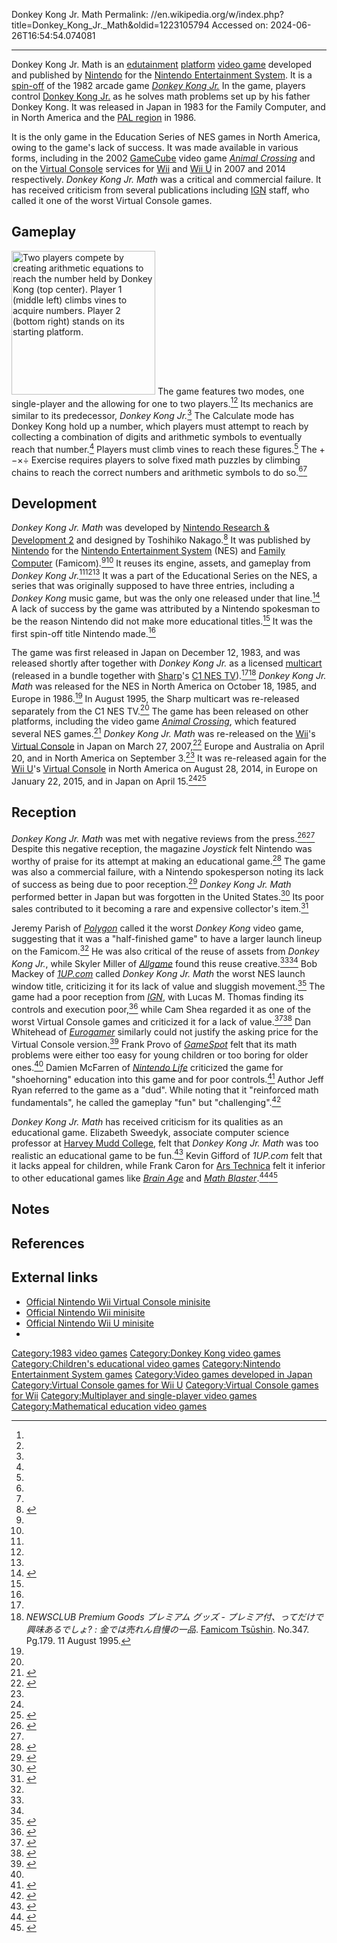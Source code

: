 Donkey Kong Jr. Math
Permalink: //en.wikipedia.org/w/index.php?title=Donkey_Kong_Jr._Math&oldid=1223105794
Accessed on: 2024-06-26T16:54:54.074081



------
Donkey Kong Jr. Math
{{short description|1983 edutainment video game by Nintendo}}
{{Infobox video game
| image = Donkey Kong Jr Math box.jpg
| caption = North American box art featuring Donkey Kong next to a subtraction exercise
| developer = [[Nintendo Research & Development 2|Nintendo R&D2]]<br>[[List of Nintendo development teams#SRD|SRD Co., Ltd.]]
| publisher = [[Nintendo]]
| series = ''[[Donkey Kong]]''
| platforms = [[Nintendo Entertainment System]]
| designer = Toshihiko Nakago
| composer = Yukio Kaneoka
| released = {{vgrelease|JP|December 12, 1983<ref name="Copyright">{{cite web |title=Donkey Kong jr. math. (Registration Number PA0000289101) |url=https://cocatalog.loc.gov |website=[[United States Copyright Office]] |access-date=6 June 2021}}</ref>|NA|June 1986<ref name="nadate" />|EU|July 10, 1986}}
| genre = [[Edutainment#Video games|Edutainment]], [[Platform game|platform]]
| modes = [[Single-player]], [[Multiplayer video game|multiplayer]]
| title = Donkey Kong Jr. Math
}}
{{nihongo foot|'''''Donkey Kong Jr. Math'''''|ドンキーコングJR.の算数遊び|Donkī Kongu Junia no Sansū Asobi|lead=yes|group=lower-alpha}} is an [[edutainment]] [[Platform game|platform]] [[video game]] developed and published by [[Nintendo]] for the [[Nintendo Entertainment System]]. It is a [[Spin-off (media)|spin-off]] of the 1982 arcade game ''[[Donkey Kong Jr.]]'' In the game, players control [[Donkey Kong Jr. (character)|Donkey Kong Jr.]] as he solves math problems set up by his father Donkey Kong. It was released in Japan in 1983 for the Family Computer, and in North America and the [[PAL region]] in 1986.

It is the only game in the Education Series of NES games in North America, owing to the game's lack of success. It was made available in various forms, including in the 2002 [[GameCube]] video game ''[[Animal Crossing (video game)|Animal Crossing]]'' and on the [[Virtual Console]] services for [[Wii]] and [[Wii U]] in 2007 and 2014 respectively. ''Donkey Kong Jr. Math'' was a critical and commercial failure. It has received criticism from several publications including [[IGN]] staff, who called it one of the worst Virtual Console games.

==Gameplay==
[[File:Donkey Kong Jr. Math.jpg|thumb|left|230px|Two players compete by creating arithmetic equations to reach the number held by Donkey Kong (top center). Player 1 (middle left) climbs vines to acquire numbers. Player 2 (bottom right) stands on its starting platform.]]
The game features two modes, one single-player and the allowing for one to two players.<ref name="ag"/><ref name="ign"/> Its mechanics are similar to its predecessor, ''Donkey Kong Jr.''<ref name="ag"/> The Calculate mode has Donkey Kong hold up a number, which players must attempt to reach by collecting a combination of digits and arithmetic symbols to eventually reach that number.<ref name="ag"/> Players must climb vines to reach these figures.<ref name=gspot/> The +−×÷ Exercise requires players to solve fixed math puzzles by climbing chains to reach the correct numbers and arithmetic symbols to do so.<ref name="ag"/><ref name=gspot/>

== Development ==
{{further|Donkey Kong Jr.#Development}}
''Donkey Kong Jr. Math'' was developed by [[Nintendo Research & Development 2]] and designed by Toshihiko Nakago.<ref name="iwata">{{cite web |url=http://iwataasks.nintendo.com/interviews/#/wii/nsmb/1/0 |title=It All Begin in 1984 |work=[[Iwata Asks]] |last=Iwata |first=Satoru |access-date=September 22, 2019 |archive-url=https://web.archive.org/web/20130816051935/http://iwataasks.nintendo.com/interviews/#/wii/nsmb/1/0 |archive-date=August 16, 2013 |url-status=live}}</ref> It was published by [[Nintendo]] for the [[Nintendo Entertainment System]] (NES) and [[Family Computer]] (Famicom).<ref name="iwata"/><ref name="ign2"/> It reuses its engine, assets, and gameplay from ''Donkey Kong Jr.''<ref name="polygon"/><ref name="ag"/><ref name=gspot/> It was a part of the Educational Series on the NES, a series that was originally supposed to have three entries, including a ''Donkey Kong'' music game, but was the only one released under that line.<ref>{{cite web |url=https://retronauts.com/article/416/what-does-star-fox-2s-resurrection-mean-for-other-lost-games |title=What does Star Fox 2's resurrection mean for other lost games? |work=[[Retronauts]] |last=Parish |first=Jeremy |date=June 27, 2017 |access-date=September 1, 2019 |archive-url=https://web.archive.org/web/20190607003221/https://retronauts.com/article/416/what-does-star-fox-2s-resurrection-mean-for-other-lost-games |archive-date=June 7, 2019 |url-status=live}}</ref> A lack of success by the game was attributed by a Nintendo spokesman to be the reason Nintendo did not make more educational titles.<ref name="latimes"/> It was the first spin-off title Nintendo made.<ref name="ign2"/>

The game was first released in Japan on December 12, 1983, and was released shortly after together with ''Donkey Kong Jr.'' as a licensed [[multicart]] (released in a bundle together with [[Sharp Corporation|Sharp]]'s [[C1 NES TV]]).<ref name="nl"/><ref name=famitsu11aug95>''NEWSCLUB Premium Goods プレミアム グッズ - プレミア付、ってだけで興味あるでしょ? : 金では売れん自慢の一品''. [[Famicom Tsūshin]]. No.347. Pg.179. 11 August 1995.</ref> ''Donkey Kong Jr. Math'' was released for the NES in North America on October 18, 1985, and Europe in 1986.<ref name="nl"/> In August 1995, the Sharp multicart was re-released separately from the C1 NES TV.<ref name=famitsu11aug95/> The game has been released on other platforms, including the video game ''[[Animal Crossing (video game)|Animal Crossing]]'', which featured several NES games.<ref>{{cite web |url=http://gba.gamespy.com/gameboy-advance/donkey-kong-jr-math-n-port/ |title=Donkey Kong Jr. Math (GameCube Download) - Game Boy Advance - GameSpy |publisher=[[GameSpy]] |access-date=October 15, 2010 |url-status=dead |archive-url=https://web.archive.org/web/20110711072216/http://gba.gamespy.com/gameboy-advance/donkey-kong-jr-math-n-port/ |archive-date=July 11, 2011}}</ref> ''Donkey Kong Jr. Math'' was re-released on the [[Wii]]'s [[Virtual Console]] in Japan on March 27, 2007,<ref>{{cite web | url=https://www.nintendo.co.jp/wii/vc/vc_dkm/ | title=VC ドンキーコングJR.の算数遊び | publisher=Nintendo | access-date=May 30, 2015 | language=ja | archive-url=https://web.archive.org/web/20150426173234/http://www.nintendo.co.jp/wii/vc/vc_dkm/ | archive-date=April 26, 2015 | url-status=live}}</ref> Europe and Australia on April 20, and in North America on September 3.<ref name="nl"/> It was re-released again for the [[Wii U]]'s [[Virtual Console]] in North America on August 28, 2014, in Europe on January 22, 2015, and in Japan on April 15.<ref name="nl"/><ref>{{cite web | url=https://www.nintendo.co.jp/wii/vc/vc_dkm/ | title=ドンキーコングJR.の算数遊び | publisher=Nintendo | access-date=May 30, 2015 | language=ja | archive-url=https://web.archive.org/web/20150426173234/http://www.nintendo.co.jp/wii/vc/vc_dkm/ | archive-date=April 26, 2015 | url-status=live}}</ref>

==Reception==
{{Video game reviews
| GR = 32%<ref name = "Gamerankings">{{cite web | url=http://www.gamerankings.com/nes/587235-donkey-kong-jr-math/index.html | title=Donkey Kong Jr. Math for Nes | archive-url=https://web.archive.org/web/20130624212148/http://www.gamerankings.com/nes/587235-donkey-kong-jr-math/index.html | work=[[GameRankings]] | date=June 24, 2013 | access-date=August 11, 2013 | archive-date=June 24, 2013}}</ref>
| Allgame = {{Rating|3|5}}<ref name="ag">{{cite web | last=Miller | first=Skyler | title=Donkey Kong Jr. Math - Overview | publisher=[[Allgame]] | access-date=May 29, 2013 | url=http://allgame.com/game.php?id=22152&tab=review | archive-url=https://web.archive.org/web/20100102104359/http://allgame.com/game.php?id=22152 | archive-date=January 2, 2010}}</ref>
| GSpot = 3.0/10<ref name=gspot>{{cite web | last=Provo | first=Frank | url=http://www.gamespot.com/wii/puzzle/donkeykongjrmath/review.html | title=Donkey Kong Jr. Math Review for Wii | website=[[GameSpot]] | date=September 3, 2007 | access-date=October 15, 2010 | archive-url=https://web.archive.org/web/20070915230530/http://www.gamespot.com/wii/puzzle/donkeykongjrmath/review.html | archive-date=September 15, 2007}}</ref>
| IGN = 3/10
}}

''Donkey Kong Jr. Math'' was met with negative reviews from the press.<ref>{{cite web |url=http://wrap.warwick.ac.uk/76586/1/WRAP_THESIS_Benson_2014.pdf |title=Games Based Learning |last=Benson |first=Roy Michael |date=December 2014 |access-date=September 21, 2019 |archive-url=https://web.archive.org/web/20170309062122/http://wrap.warwick.ac.uk/76586/1/WRAP_THESIS_Benson_2014.pdf |archive-date=March 9, 2017 |url-status=live}}</ref><ref name = "Gamerankings"/> Despite this negative reception, the magazine ''Joystick'' felt Nintendo was worthy of praise for its attempt at making an educational game.<ref>{{cite magazine |magazine=Joystick |date=January 1989 |title=Donkey Kong Jr. Math Review |page=84}}</ref> The game was also a commercial failure, with a Nintendo spokesperson noting its lack of success as being due to poor reception.<ref name="latimes">{{cite news|newspaper=[[Los Angeles Times]] |title=Nintendo: Kids Just Want to Have Fun|first=Dennis|last=Hunt|date=July 27, 1990|url=https://www.latimes.com/archives/la-xpm-1990-07-27-ca-805-story.html}}</ref> ''Donkey Kong Jr. Math'' performed better in Japan but was forgotten in the United States.<ref>{{cite magazine |magazine=Video Games |title=From Video-Game Villain to SGI Spokesmodel |date=November 1994 |issue=70 |page=70}}</ref> Its poor sales contributed to it becoming a rare and expensive collector's item.<ref name="polygon">{{cite web |url=https://www.polygon.com/features/2018/5/10/17333228/donkey-kong-rankings |title=The definitive ranking of Donkey Kong games |work=[[Polygon (website)|Polygon]] |last=Parish |first=Jeremy |date=May 10, 2018 |access-date=September 22, 2019 |archive-url=https://web.archive.org/web/20190403080041/https://www.polygon.com/features/2018/5/10/17333228/donkey-kong-rankings |archive-date=April 3, 2019 |url-status=live}}</ref>

Jeremy Parish of ''[[Polygon (website)|Polygon]]'' called it the worst ''Donkey Kong'' video game, suggesting that it was a "half-finished game" to have a larger launch lineup on the Famicom.<ref name="polygon"/> He was also critical of the reuse of assets from ''Donkey Kong Jr.'', while Skyler Miller of ''[[Allgame]]'' found this reuse creative.<ref name="polygon"/><ref name="ag"/> Bob Mackey of ''[[1UP.com]]'' called ''Donkey Kong Jr. Math'' the worst NES launch window title, criticizing it for its lack of value and sluggish movement.<ref>{{cite web |url=http://www.1up.com/do/feature?cId=3167419 |title=The Most Explosively Awful Console Launch Titles from 1UP.com |author=Bob Mackey |website=[[1UP.com]] |access-date=October 15, 2010 |url-status=dead |archive-url=https://web.archive.org/web/20090304054407/http://www.1up.com/do/feature?cId=3167419 |archive-date=March 4, 2009}}</ref> The game had a poor reception from ''[[IGN]]'', with Lucas M. Thomas finding its controls and execution poor,<ref name="ign">{{cite web |author=Lucas M. Thomas |url=http://wii.ign.com/articles/818/818013p1.html |title=Donkey Kong Jr. Math Review - Wii Review at IGN |website=[[IGN]] |date=September 6, 2007 |access-date=October 15, 2010 |archive-url=https://web.archive.org/web/20071016075533/http://wii.ign.com/articles/818/818013p1.html |archive-date=October 16, 2007 |url-status=dead}}</ref> while Cam Shea regarded it as one of the worst Virtual Console games and criticized it for a lack of value.<ref name="ign2">{{cite web |last=Shea |first=Cam |url=http://wii.ign.com/articles/897/897106p1.html |title=The Worst Games on Virtual Console: Part 1 - Wii Feature at IGN |website=[[IGN]] |date=August 7, 2008 |access-date=October 15, 2010 |archive-url=https://web.archive.org/web/20101213123010/http://wii.ign.com/articles/897/897106p1.html |archive-date=December 13, 2010 |url-status=dead}}</ref><ref>{{cite web |last=Shea |first=Cam |url=http://wii.ign.com/articles/782/782613p1.html |title=Virtual Console AU Buyer's Guide - Part 4 - Wii Feature at IGN |website=[[IGN]] |date=April 23, 2007 |access-date=October 15, 2010 |archive-url=https://web.archive.org/web/20100831011442/http://wii.ign.com/articles/782/782613p1.html |archive-date=August 31, 2010 |url-status=dead}}</ref> Dan Whitehead of ''[[Eurogamer]]'' similarly could not justify the asking price for the Virtual Console version.<ref>{{cite web |author=Dan Whitehead |url=http://www.eurogamer.net/articles/r_vcroundup010607_wii?page=3 |title=Virtual Console Roundup Wii Review - Page 3 |website=[[Eurogamer]] |date=June 2, 2007 |access-date=October 15, 2010 |archive-url=https://web.archive.org/web/20121006022338/http://www.eurogamer.net/articles/r_vcroundup010607_wii?page=3 |archive-date=October 6, 2012 |url-status=live}}</ref> Frank Provo of ''[[GameSpot]]'' felt that its math problems were either too easy for young children or too boring for older ones.<ref name=gspot/> Damien McFarren of ''[[Nintendo Life]]'' criticized the game for "shoehorning" education into this game and for poor controls.<ref name="nl">{{cite web |url=http://www.nintendolife.com/reviews/vc/donkey_kong_jr_math_nes |title=Donkey Kong Jr. Math Review (NES) |work=[[Nintendo Life]] |last=McFerran |first=Damien |date=April 20, 2007 |access-date=September 22, 2019 |archive-url=https://web.archive.org/web/20190503203853/http://www.nintendolife.com/reviews/vc/donkey_kong_jr_math_nes |archive-date=May 3, 2019 |url-status=live}}</ref> Author Jeff Ryan referred to the game as a "dud". While noting that it "reinforced math fundamentals", he called the gameplay "fun" but "challenging".<ref>{{cite book |last= Ryan|first= Jeff|year= 2011|title= Super Mario: How Nintendo Conquered America|url= https://books.google.com/books?id=1k-6ksl3uLsC|publisher= Penguin Publishing Group|page= 84|isbn=978-1101517635}}</ref>

''Donkey Kong Jr. Math'' has received criticism for its qualities as an educational game. Elizabeth Sweedyk, associate computer science professor at [[Harvey Mudd College]], felt that ''Donkey Kong Jr. Math'' was too realistic an educational game to be fun.<ref name="inside">{{cite web |author=David Epstein |url=http://www.insidehighered.com/news/2005/10/26/games?no_mobile_redirect=true |title=News: Joystick Nation - Inside Higher Ed |website=[[Inside Higher Ed]] |date=October 26, 2005 |access-date=October 15, 2010 |archive-url=https://web.archive.org/web/20121001215346/http://www.insidehighered.com/news/2005/10/26/games?no_mobile_redirect=true |archive-date=October 1, 2012 |url-status=live}}</ref> Kevin Gifford of ''1UP.com'' felt that it lacks appeal for children, while Frank Caron for [[Ars Technica]] felt it inferior to other educational games like ''[[Brain Age]]'' and ''[[Math Blaster]]''.<ref>{{cite web |url=http://www.1up.com/do/reviewPage?cId=3128754 |archive-url=https://archive.today/20120719051003/http://www.1up.com/do/reviewPage?cId=3128754 |url-status=dead |archive-date=July 19, 2012 |title=Wrecking Crew (Famicom Mini 14) Review for from 1UP.com |website=[[1UP.com]] |access-date=October 15, 2010}}</ref><ref>{{cite web|last=Caron |first=Frank |url=https://arstechnica.com/gaming/news/2007/09/virtual-console-monday-9-03-07-a-labor-day-foursome.ars |title=Virtual Console Monday (9-03-07): a labor day foursome |website=[[Ars Technica]] |date=September 3, 2007 |access-date=October 15, 2010}}</ref>

==Notes==
{{notelist}}

==References==
{{reflist|2|refs=<ref name="nadate">{{cite web |url=https://retrocdn.net/File:ComputerEntertainer_US_Vol.5_04.pdf |title=Volume 5, Issue 4 |date=July 1986 |work=[[Computer Entertainer]] |access-date=March 23, 2017 |archive-url=https://web.archive.org/web/20170323142442/https://retrocdn.net/File:ComputerEntertainer_US_Vol.5_04.pdf |archive-date=March 23, 2017 |url-status=live}}</ref>}}

==External links==
* [https://www.nintendo.co.jp/wii/vc/vc_dkm/ Official Nintendo Wii Virtual Console minisite] {{in lang|ja}}
* [https://web.archive.org/web/20150123134644/http://www.nintendo.com/games/detail/AD29SrPWk9az-Zbmx57Tic-qiysC5mKL Official Nintendo Wii minisite] {{in lang|en}}
* [https://web.archive.org/web/20181003061858/https://www.nintendo.com/games/detail/LAq40ckHIzAT4T2FiFE1S29yTrO68YVz Official Nintendo Wii U minisite] {{in lang|en}}
* {{moby game|id=/donkey-kong-jr-math|name=''Donkey Kong Jr. Math''}}

{{Donkey Kong}}
{{Mario educational games}}
{{good article}}

[[Category:1983 video games]]
[[Category:Donkey Kong video games]]
[[Category:Children's educational video games]]
[[Category:Nintendo Entertainment System games]]
[[Category:Video games developed in Japan]]
[[Category:Virtual Console games for Wii U]]
[[Category:Virtual Console games for Wii]]
[[Category:Multiplayer and single-player video games]]
[[Category:Mathematical education video games]]